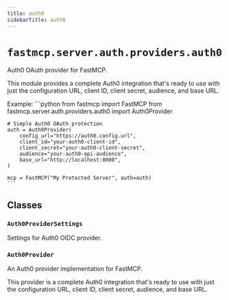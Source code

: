 ```yaml
---
title: auth0
sidebarTitle: auth0
---
```


# `fastmcp.server.auth.providers.auth0`


Auth0 OAuth provider for FastMCP.

This module provides a complete Auth0 integration that's ready to use with
just the configuration URL, client ID, client secret, audience, and base URL.

Example:
    ```python
    from fastmcp import FastMCP
    from fastmcp.server.auth.providers.auth0 import Auth0Provider

    # Simple Auth0 OAuth protection
    auth = Auth0Provider(
        config_url="https://auth0.config.url",
        client_id="your-auth0-client-id",
        client_secret="your-auth0-client-secret",
        audience="your-auth0-api-audience",
        base_url="http://localhost:8000",
    )

    mcp = FastMCP("My Protected Server", auth=auth)
    ```


## Classes

### `Auth0ProviderSettings` <sup><a href="https://github.com/jlowin/fastmcp/blob/main/src/fastmcp/server/auth/providers/auth0.py#L37" target="_blank"><Icon icon="github" style="width: 14px; height: 14px;" /></a></sup>


Settings for Auth0 OIDC provider.


### `Auth0Provider` <sup><a href="https://github.com/jlowin/fastmcp/blob/main/src/fastmcp/server/auth/providers/auth0.py#L63" target="_blank"><Icon icon="github" style="width: 14px; height: 14px;" /></a></sup>


An Auth0 provider implementation for FastMCP.

This provider is a complete Auth0 integration that's ready to use with
just the configuration URL, client ID, client secret, audience, and base URL.

